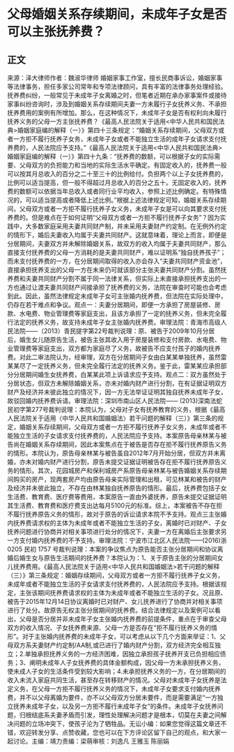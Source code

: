 # 父母婚姻关系存续期间，未成年子女是否可以主张抚养费？
## 正文
来源：泽大律师作者：魏淑华律师 婚姻家事工作室，擅长民商事诉讼，婚姻家事等法律事务，担任多家公司常年和专项法律顾问，具有丰富的法律事务处理经验。抚养费纠纷，一般常见于未成年子女离婚之时，但笔者近期在承办家事案件或接待家事纠纷咨询时，涉及到婚姻关系存续期间夫妻一方未履行子女抚养义务、不承担抚养费用的案例有所增加。那么，在这种情况下，未成年子女是否有权利向未履行抚养义务的父母一方主张抚养费？《最高人民法院关于适用<中华人民共和国民法典>婚姻家庭编的解释（一）》第四十三条规定：“婚姻关系存续期间，父母双方或者一方拒不履行抚养子女务，未成年子女或者不能独立生活的成年子女请求支付抚养费的，人民法院应予支持。”《最高人民法院关于适用<中华人民共和国民法典>婚姻家庭编的解释（一）》第四十九条：“抚养费的数额，可以根据子女的实际需要、父母双方的负担能力和当地的实际生活水平确定。有固定收入的，抚养费一般可以按其月总收入的百分之二十至三十的比例给付。负担两个以上子女抚养费的，比例可以适当提高，但一般不得超过月总收入的百分之五十。无固定收入的，抚养费的数额可以依据当年总收入或者同行业平均收入，参照上述比例确定。有特殊情况的，可以适当提高或者降低上述比例。”根据上述法律规定可知，婚姻关系存续期间，父母双方或者一方拒不履行抚养子女义务，未成年子女是可以向其要求支付抚养费的。但是难点在于如何证明“父母双方或者一方拒不履行抚养子女务”？因为实践中，大多数家庭采用夫妻共同财产制，并未采用夫妻财产约定制。在无例外约定的情形下，婚后夫妻收入均属于夫妻共同财产。这就意味着，理论上而言，即便是分居期间，夫妻双方并未解除婚姻关系，故双方的收入均属于夫妻共同财产，那么直接支付抚养费的父母一方消耗的是夫妻共同财产，难以证明系“独自抚养孩子”；而未支付抚养费的一方，在分居期间取得的收入亦会存入“夫妻共同财产资金池”，直接承担抚养支出的父母一方在未来仍可就该部分主张夫妻共同财产分割。虽然抚养费和夫妻共同财产分割不属于同一法律关系，但实际上未直接承担抚养支出的一方也通过让渡夫妻共同财产间接承担了抚养费的义务，法院在审查时可能也会考虑到此。因此，虽然法律规定未成年子女可主张婚内抚养费，但法院在实际处理中，仍存在若干难点和争议。观点一：夫妻分居期间，即便一方承担了房屋装修、房款、水电费、物业管理费等家庭支出，且该方承担了一定的抚养义务，但未完全履行法定的抚养义务，故支持未成年子女主张婚内抚养费。审理法院：青海市高级人民法院——（2013）青民提字第22号裁判说理：原、被告于2009年10月分居后，婚生女儿随原告生活，被告主张其收入用于房屋装修和支付房款、水电费、物业管理费等家庭支出，双方都为家庭尽了义务，故被告不应支付孩子的婚内抚养费。对此二审法院认为，经审理，双方在分居期间子女由白某某单独抚养，虽然雷某某尽了一定抚养义务，但未完全履行法定的抚养义务。鉴于此，雷某某应承担部分分居期间婚生女抚养费，白某某此项上诉请求应予支持。观点二：双方虽然处于分居状态，但双方未解除婚姻关系，亦未对婚内财产进行分割，在有证据证明双方财产及经济并未彼此独立的情况下，因一方无法举证证明其独自抚养未成年子女，故驳回婚内抚养费诉请。审理法院：深圳市南山区人民法院—— (2013)深南法蛇民初字第277号裁判说理：本院认为，父母对子女有抚养教育的义务，根据《最高人民法院关于适用〈中华人民共和国婚姻法〉若干问题的解释（三）》第三条的规定，婚姻关系存续期间，父母双方或者一方拒不履行抚养子女义务，未成年或者不能独立生活的子女请求支付抚养费的，人民法院应予支持。本案原告母亲林某与被告尚在婚姻关系存续期间，因此本案焦点在于被告是否存在拒不履行抚养原告义务的情形。本院认为，原告母亲林某与被告虽自2012年7月开始分居，但双方并未离婚，亦未对婚内财产进行分割，原告未提交证据证明被告存在拒不履行抚养原告义务的情形。其次，花园城房产和保利城房产系原告母亲林某与被告婚姻关系存续期间购买的房产，现两套房产均由原告母亲实际管理和出租，可见林某和被告的财产及经济并未彼此独立，不存在由林某独自抚养原告的情形。最后，抚养费包括子女生活费、教育费、医疗费等费用，本案原告一直由外婆抚养，原告未提交证据证明其生活费、教育费和医疗费支出达每月5100元的标准。综上，本案被告不存在拒不履行抚养原告义务的情形，故对于原告的诉讼请求本院不予支持。观点三主张婚内抚养费请求权的主体为未成年或者不能独立生活的子女，离婚时已对财产、子女抚养问题进行协商并对相关事项进行处分的情况下，夫妻一方在离婚后主张要求另一方支付婚内抚养费的不予支持。审理法院：宁波市江北区人民法院——(2016)浙 0205 民初 1757 号裁判说理：本案的争议焦点为原告能否主张分居期间和协议离婚后婚生女与原告生活期间的抚养费？本院认为：1、关于原告主张的分居期间女儿抚养费用。《最高人民法院关于适用<中华人民共和国婚姻法>若干问题的解释（三）》第三条规定：婚姻存续期间，父母双方或者一方拒不履行抚养子女义务，未成年或者不能独立生活的子女请求支付抚养费的，人民法院应予支持。根据该规定，主张该期间抚养费请求权的主体为未成年或者不能独立生活的子女。况且原、被告于2015年12月14日协议离婚时已对财产、女儿抚养进行了协商并对相关事项进行了处分。故原告无权主张分居期间的抚养费。结合法律规定以及案例可以看出，父母是否分居并非未成年子女主张婚内抚养费的前提条件，重点在于审查父母双方的收入情况、子女抚养费来源、父母一方是否存在“拒不履行抚养义务的情形”。对于主张婚内抚养费的未成年子女，可以考虑从以下几个方面来举证：1、父母双方系夫妻财产约定制/AA制,或已进行了婚内财产分割，双方经济完全相互独立；2.单独承担抚养义务的一方经济困难，因独立承担孩子抚养开支已负担相应债务；3、阐明未成年人子女抚养费的具体金额构成，因父母一方未承担抚养义务，使未成人子女的生活条件受到较大影响；4.未承担抚养义务的一方，在分居期间的收入未流入家庭共同生活，甚至存在转移财产的情况。父母对未成年子女抚养是法定义务，在父母一方拒不履行抚养义务的情况下，未成年子女要求支付婚内抚养费，并不以父母离婚为要件，亦不以父母双方分居未要件，而是需要满足“一方独立抚养未成年子女，以及另一方拒不履行未成年子女”的条件。未成年子女抚养问题，归根结底系夫妻矛盾而引发，理性处理解决问题才是根本，切莫在夫妻之间解决问题的立场冲突下，使孩子沦为了牺牲品。无讼小编：如果您觉得这篇文章还不错，欢迎转发分享、点赞收藏，您也可以在下方评论区留下自己的观点，和大家一起讨论。主编：靖力责编：梁萌审核：刘逸凡 王雅玉 陈丽娟